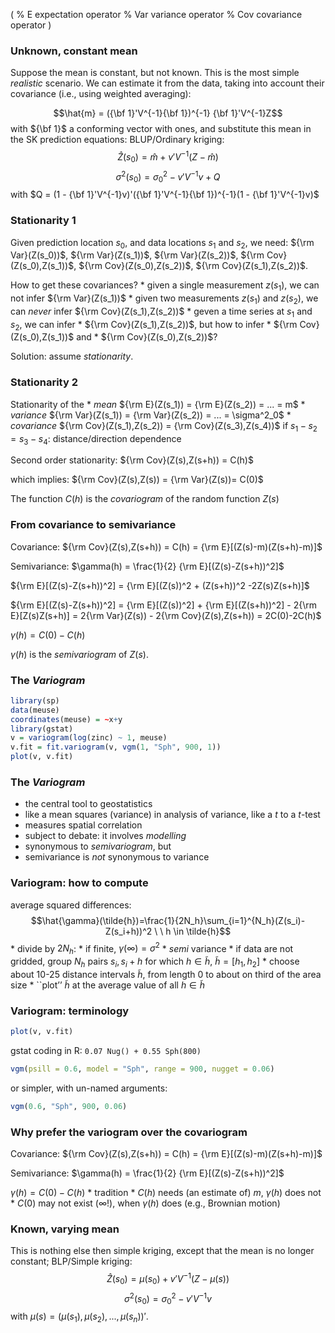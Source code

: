 \(
\newcommand{\E}{{\rm E}}       % E expectation operator
\newcommand{\Var}{{\rm Var}}   % Var variance operator
\newcommand{\Cov}{{\rm Cov}}   % Cov covariance operator
\newcommand{\Cor}{{\rm Corr}}
\)

###  Unknown, constant mean
Suppose the mean is constant, but not known. This is the most simple
_realistic_ scenario. We can estimate it from the data, taking into
account their covariance (i.e., using weighted averaging):

$$\hat{m} = ({\bf 1}'V^{-1}{\bf 1})^{-1} {\bf 1}'V^{-1}Z$$
with ${\bf 1}$ a conforming vector with ones,
and substitute this mean in the SK prediction equations:
BLUP/Ordinary kriging: 
$$\hat{Z}(s_0) = \hat{m} + v'V^{-1} (Z-\hat{m})$$
$$\sigma^2(s_0) = \sigma^2_0 - v'V^{-1}v + Q$$
with $Q = (1 - {\bf 1}'V^{-1}v)'({\bf 1}'V^{-1}{\bf 1})^{-1}(1 - {\bf 1}'V^{-1}v)$


### Stationarity 1
Given prediction location $s_0$, and data locations $s_1$ and
$s_2$, we need: $\Var(Z(s_0))$, $\Var(Z(s_1))$, $\Var(Z(s_2))$,
$\Cov(Z(s_0),Z(s_1))$, $\Cov(Z(s_0),Z(s_2))$, $\Cov(Z(s_1),Z(s_2))$.

How to get these covariances?
* given a single measurement $z(s_1)$, we can not infer $\Var(Z(s_1))$
* given two measurements $z(s_1)$ and $z(s_2)$, we can _never_
infer $\Cov(Z(s_1),Z(s_2))$
* geven a time series at $s_1$ and $s_2$, we can infer 
 * $\Cov(Z(s_1),Z(s_2))$, but how to infer 
 * $\Cov(Z(s_0),Z(s_1))$ and
 * $\Cov(Z(s_0),Z(s_2))$?

Solution: assume _stationarity_.

### Stationarity 2

Stationarity of the
* _mean_ $\E(Z(s_1)) = \E(Z(s_2)) = ... = m$
* _variance_ $\Var(Z(s_1)) = \Var(Z(s_2)) = ... = \sigma^2_0$
* _covariance_ $\Cov(Z(s_1),Z(s_2)) = \Cov(Z(s_3),Z(s_4))$
if $s_1-s_2=s_3-s_4$: distance/direction dependence

Second order stationarity:
$\Cov(Z(s),Z(s+h)) = C(h)$

which implies:
$\Cov(Z(s),Z(s)) = \Var(Z(s))= C(0)$

The function $C(h)$ is the _covariogram_ of the random
function $Z(s)$

### From covariance to semivariance
Covariance: $\Cov(Z(s),Z(s+h)) = C(h) = \E[(Z(s)-m)(Z(s+h)-m)]$

Semivariance: $\gamma(h) = \frac{1}{2} \E[(Z(s)-Z(s+h))^2]$

$\E[(Z(s)-Z(s+h))^2] = \E[(Z(s))^2 + (Z(s+h))^2 -2Z(s)Z(s+h)]$

[Assume $m=0$]:

$\E[(Z(s)-Z(s+h))^2] = \E[(Z(s))^2] + \E[(Z(s+h))^2] - 2\E[Z(s)Z(s+h)] 
= 2\Var(Z(s)) - 2\Cov(Z(s),Z(s+h)) = 2C(0)-2C(h)$

$\gamma(h) = C(0)-C(h)$

$\gamma(h)$ is the _semivariogram_ of $Z(s)$.

### The _Variogram_

```r
library(sp)
data(meuse)
coordinates(meuse) = ~x+y
library(gstat)
v = variogram(log(zinc) ~ 1, meuse)
v.fit = fit.variogram(v, vgm(1, "Sph", 900, 1))
plot(v, v.fit)
```

### The _Variogram_
* the central tool to geostatistics
* like a mean squares (variance) in analysis of variance, like
a $t$ to a $t$-test
* measures spatial correlation
* subject to debate: it involves _modelling_
* synonymous to _semivariogram_, but
* semivariance is _not_ synonymous to variance

### Variogram: how to compute
average squared differences: 
$$\hat{\gamma}(\tilde{h})=\frac{1}{2N_h}\sum_{i=1}^{N_h}(Z(s_i)-Z(s_i+h))^2 \ \ 
h \in \tilde{h}$$
* divide by $2N_h$:
 * if finite, $\gamma(\infty)=\sigma^2$
 * _semi_ variance
* if data are not gridded, group $N_h$ pairs $s_i,s_i+h$ for which
$h \in \tilde{h}$, $\tilde{h}=[h_1,h_2]$
* choose about 10-25 distance intervals $\tilde{h}$, from length
0 to about on third of the area size
* ``plot'' $\tilde{h}$ at the average value of all $h \in \tilde{h}$

### Variogram: terminology
```r
plot(v, v.fit)
```
gstat coding in R: `0.07 Nug() + 0.55 Sph(800)`

```r
vgm(psill = 0.6, model = "Sph", range = 900, nugget = 0.06)
```
or simpler, with un-named arguments:
```r
vgm(0.6, "Sph", 900, 0.06)
```

### Why prefer the variogram over the covariogram

Covariance: $\Cov(Z(s),Z(s+h)) = C(h) = \E[(Z(s)-m)(Z(s+h)-m)]$

Semivariance: $\gamma(h) = \frac{1}{2} \E[(Z(s)-Z(s+h))^2]$

$\gamma(h)=C(0)-C(h)$
* tradition
* $C(h)$ needs (an estimate of) $m$, $\gamma(h)$ does not
* $C(0)$ may not exist ($\infty$!), when $\gamma(h)$ does
(e.g., Brownian motion)

### Known, varying mean
This is nothing else then simple kriging, except that the mean is no longer
constant;
BLP/Simple kriging: 
$$\hat{Z}(s_0) = \mu(s_0) + v'V^{-1} (Z-\mu(s))$$
$$\sigma^2(s_0) = \sigma^2_0 - v'V^{-1}v$$
with $\mu(s) = (\mu(s_1),\mu(s_2),...,\mu(s_n))'$. 
